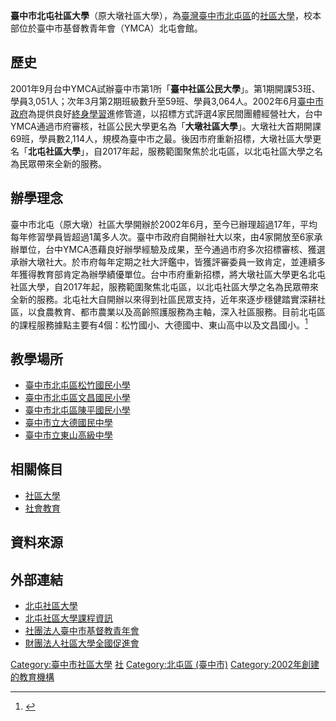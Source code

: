 {{Infobox_School
|name           =臺中市北屯社區大學<br><small>Taichung Beitun Community College</small>
|image          =
|motto          =
|established    =2002年6月1日
|type           =[[社區大學|社區大學]]
|affiliation    =[http://www.tcymca.org.tw 社團法人臺中市基督教青年會]
|district       ={{TWN}}[[臺中市|臺中市]][[北屯區_(台中市)|北屯區]]
|principal      =郭崇威
|location       =臺中市北屯路10號5樓
|information    =886-4-22200603
|website        =[http://cc.tcymca.org.tw 北屯社區大學]
}}
'''臺中市北屯社區大學'''（原大墩社區大學），為[[臺灣|臺灣]][[臺中市|臺中市]][[北屯區|北屯區]]的[[社區大學|社區大學]]，校本部位於臺中市基督教青年會（YMCA）北屯會館。

== 歷史 ==
2001年9月台中YMCA試辦臺中市第1所「'''臺中社區公民大學'''」。第1期開課53班、學員3,051人；次年3月第2期班級數升至59班、學員3,064人。2002年6月[[臺中市政府|臺中市政府]]為提供良好[[終身學習|終身學習]]進修管道，以招標方式評選4家民間團體經營社大，台中YMCA通過市府審核，社區公民大學更名為「'''大墩社區大學'''」。大墩社大首期開課69班，學員數2,114人，規模為臺中市之最。後因市府重新招標，大墩社區大學更名「'''北屯社區大學'''」，自2017年起，服務範圍聚焦於北屯區，以北屯社區大學之名為民眾帶來全新的服務。

== 辦學理念 ==
臺中市北屯（原大墩）社區大學開辦於2002年6月，至今已辦理超過17年，平均每年修習學員皆超過1萬多人次。臺中市政府自開辦社大以來，由4家開放至6家承辦單位，台中YMCA憑藉良好辦學經驗及成果，至今通過市府多次招標審核、獲選承辦大墩社大。於市府每年定期之社大評鑑中，皆獲評審委員一致肯定，並連續多年獲得教育部肯定為辦學績優單位。台中市府重新招標，將大墩社區大學更名北屯社區大學，自2017年起，服務範圍聚焦北屯區，以北屯社區大學之名為民眾帶來全新的服務。北屯社大自開辦以來得到社區民眾支持，近年來逐步穩健踏實深耕社區，以食農教育、都市農業以及高齡照護服務為主軸，深入社區服務。目前北屯區的課程服務據點主要有4個：松竹國小、大德國中、東山高中以及文昌國小。<ref>{{Cite web |url=http://cc.tcymca.org.tw/about |title=北屯社區大學簡介 |accessdate=2019-01-29 |archive-date=2019-01-30 |archive-url=https://web.archive.org/web/20190130000147/http://cc.tcymca.org.tw/about/ |dead-url=no }}</ref>

== 教學場所 ==
*[[臺中市北屯區松竹國民小學|臺中市北屯區松竹國民小學]]
*[[臺中市北屯區文昌國民小學|臺中市北屯區文昌國民小學]]
*[[臺中市北屯區陳平國民小學|臺中市北屯區陳平國民小學]]
*[[臺中市立大德國民中學|臺中市立大德國民中學]]
*[[臺中市立東山高級中學|臺中市立東山高級中學]]

== 相關條目 ==
*[[社區大學|社區大學]]
*[[社會教育|社會教育]]

==資料來源==
{{Reflist}}

== 外部連結 ==
*[http://cc.tcymca.org.tw 北屯社區大學] {{Wayback|url=http://cc.tcymca.org.tw/ |date=20190129181709 }}
*[http://www.tcymca.org.tw/product.php?mode=list&cid=2 北屯社區大學課程資訊] {{Wayback|url=http://www.tcymca.org.tw/product.php?mode=list&cid=2 |date=20190129235844 }}
*[http://www.tcymca.org.tw 社團法人臺中市基督教青年會] {{Wayback|url=http://www.tcymca.org.tw/ |date=20110926050054 }}
*[https://web.archive.org/web/20081006181142/http://www.napcu.org.tw/ 財團法人社區大學全國促進會]

[[Category:臺中市社區大學|Category:臺中市社區大學]]
[[Category:台中市學校|社]]
[[Category:北屯區_(臺中市)|Category:北屯區 (臺中市)]]
[[Category:2002年創建的教育機構|Category:2002年創建的教育機構]]